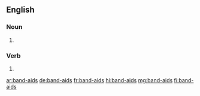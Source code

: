 ==English==

===Noun===
{{head|en|noun plural form}}

# {{plural of|band-aid|lang=en}}

===Verb===
{{head|en|verb form}}

# {{en-third-person singular of|band-aid}}

[[ar:band-aids]]
[[de:band-aids]]
[[fr:band-aids]]
[[hi:band-aids]]
[[mg:band-aids]]
[[fi:band-aids]]